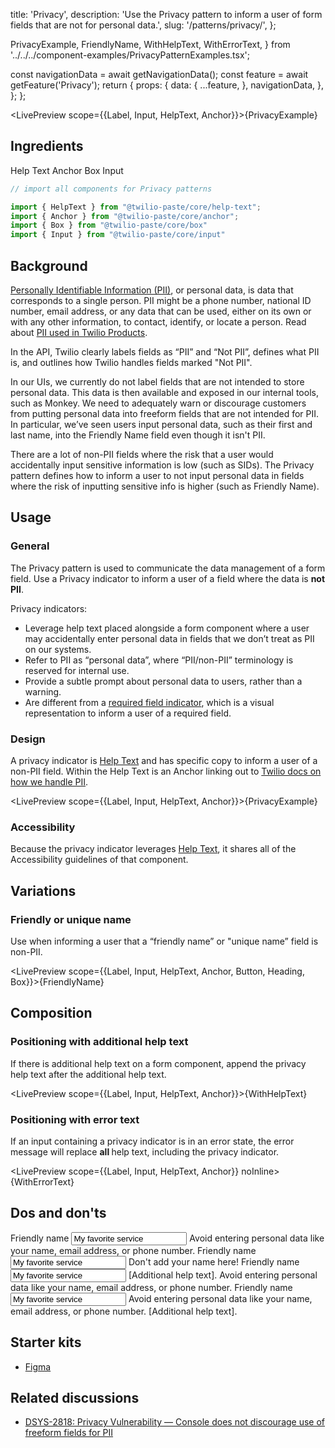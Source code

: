   title: 'Privacy',
  description: 'Use the Privacy pattern to inform a user of form fields that are not for personal data.',
  slug: '/patterns/privacy/',
};

  PrivacyExample,
  FriendlyName,
  WithHelpText,
  WithErrorText,
} from '../../../component-examples/PrivacyPatternExamples.tsx';


  const navigationData = await getNavigationData();
  const feature = await getFeature('Privacy');
  return {
    props: {
      data: {
        ...feature,
      },
      navigationData,
    },
  };
};


<NormalizedPatternHeader description={meta.description} name={meta.title} data={props.data} />


<contentwrapper>

<PageAside data={mdxHeadings} />

<content>

<LivePreview scope={{Label, Input, HelpText, Anchor}}>{PrivacyExample}</LivePreview>

## Ingredients

<Grid gutter="space30" marginBottom="space80">
  <Column>
    <Card>
      <Heading as="h3" variant="heading40" marginBottom="space0">
        <Anchor href="/components/help-text">Help Text</Anchor>
      </Heading>
    </Card>
  </Column>
  <Column>
    <Card>
      <Heading as="h3" variant="heading40" marginBottom="space0">
        <Anchor href="/components/anchor">Anchor</Anchor>
      </Heading>
    </Card>
  </Column>
  <Column>
    <Card>
      <Heading as="h3" variant="heading40" marginBottom="space0">
        <Anchor href="/primitives/box">Box</Anchor>
      </Heading>
    </Card>
  </Column>
</Grid>
<Grid gutter="space30" marginBottom="space80">
  <Column span={4}>
    <Card>
      <Heading as="h3" variant="heading40" marginBottom="space0">
        <Anchor href="/components/input">Input</Anchor>
      </Heading>
    </Card>
  </Column>
</Grid>

```jsx
// import all components for Privacy patterns

import {​ HelpText } from "@twilio-paste/core/help-text";
import { Anchor } from "@twilio-paste/core/anchor";
import { Box } from "@twilio-paste/core/box"
import { Input } from "@twilio-paste/core/input"

```

## Background

[Personally Identifiable Information (PII)](https://www.twilio.com/docs/glossary/what-is-personally-identifiable-information-pii#fields-marked-not-pii), or personal data, is data that corresponds to a single person. PII might be a phone number, national ID number, email address, or any data that can be used, either on its own or with any other information, to contact, identify, or locate a person. Read about [PII used in Twilio Products](https://wiki.hq.twilio.com/pages/viewpage.action?spaceKey=LEGAL&title=PII+used+in+Twilio+Products).

In the API, Twilio clearly labels fields as “PII” and “Not PII”, defines what PII is, and outlines how Twilio handles fields marked "Not PII".

In our UIs, we currently do not label fields that are not intended to store personal data. This data is then available and exposed in our internal tools, such as Monkey. We need to adequately warn or discourage customers from putting personal data into freeform fields that are not intended for PII. In particular, we’ve seen users input personal data, such as their first and last name, into the Friendly Name field even though it isn't PII.

There are a lot of non-PII fields where the risk that a user would accidentally input sensitive information is low (such as SIDs). The Privacy pattern defines how to inform a user to not input personal data in fields where the risk of inputting sensitive info is higher (such as Friendly Name).

## Usage

### General

The Privacy pattern is used to communicate the data management of a form field. Use a Privacy indicator to inform a user of a field where the data is <strong>not PII</strong>.

Privacy indicators:

- Leverage help text placed alongside a form component where a user may accidentally enter personal data in fields that we don’t treat as PII on our systems.
- Refer to PII as “personal data”, where “PII/non-PII” terminology is reserved for internal use.
- Provide a subtle prompt about personal data to users, rather than a warning.
- Are different from a [required field indicator](/components/input/#required-field-indicator), which is a visual representation to inform a user of a required field.

### Design

A privacy indicator is [Help Text](/components/help-text/#accessibility) and has specific copy to inform a user of a non-PII field. Within the Help Text is an Anchor linking out to [Twilio docs on how we handle PII](https://www.twilio.com/docs/glossary/what-is-personally-identifiable-information-pii).

<LivePreview scope={{Label, Input, HelpText, Anchor}}>{PrivacyExample}</LivePreview>

### Accessibility

Because the privacy indicator leverages [Help Text](/components/help-text/#accessibility), it shares all of the Accessibility guidelines of that component.

## Variations

### Friendly or unique name

Use when informing a user that a “friendly name” or "unique name” field is non-PII.

<LivePreview scope={{Label, Input, HelpText, Anchor, Button, Heading, Box}}>{FriendlyName}</LivePreview>

## Composition

### Positioning with additional help text

If there is additional help text on a form component, append the privacy help text after the additional help text.

<LivePreview scope={{Label, Input, HelpText, Anchor}}>{WithHelpText}</LivePreview>

### Positioning with error text

If an input containing a privacy indicator is in an error state, the error message will replace <strong> all </strong> help text, including the privacy indicator.

<LivePreview scope={{Label, Input, HelpText, Anchor}} noInline>
  {WithErrorText}
</LivePreview>

## Dos and don'ts

<DoDont>
  <Do title="Do" body="Use the same copy as in the pattern to indicate a non-PII field." preview={false}>
    <Box padding="space60">
      <Label htmlFor="do-1">Friendly name</Label>
      <Input type="text" id="do-1" aria-describedby="do-1-ht" value="My favorite service" />
      <HelpText id="do-1-ht">
        Avoid entering <Anchor href="https://www.twilio.com/docs/glossary/what-is-personally-identifiable-information-pii" showExternal>personal data</Anchor>
        like your name, email address, or phone number.
      </HelpText>
    </Box>
  </Do>
  <Dont
    title="Don't"
    body="Update the copy specific to a particular field as that may encourage inconsistencies across the customer experience. If the default copy doesn’t work for your use case, please create a Github Discussion to discuss adding a new variant."
    preview={false}
  >
    <Box padding="space60">
      <Label htmlFor="dont-1">Friendly name</Label>
      <Input type="text" id="dont-1" aria-describedby="dont-1-ht" value="My favorite service" />
      <HelpText id="dont-1-ht">Don't add your name here!</HelpText>
    </Box>
  </Dont>
</DoDont>
<DoDont>
  <Do title="Do" body="Append privacy help text so it is read after any additional help text." preview={false}>
    <Box padding="space60">
      <Label htmlFor="do-2">Friendly name</Label>
      <Input type="text" id="do-2" aria-describedby="do-2-ht" value="My favorite service" />
      <HelpText id="do-2-ht">
        [Additional help text]. Avoid entering <Anchor href="https://www.twilio.com/docs/glossary/what-is-personally-identifiable-information-pii" showExternal>personal data</Anchor>
        like your name, email address, or phone number.
      </HelpText>
    </Box>
  </Do>
  <Dont title="Don't" body="Add privacy help text before additional help text." preview={false}>
    <Box padding="space60">
      <Label htmlFor="dont-2">Friendly name</Label>
      <Input type="text" id="dont-2" aria-describedby="dont-2-ht" value="My favorite service" />
      <HelpText id="dont-2-ht">
        Avoid entering <Anchor href="https://www.twilio.com/docs/glossary/what-is-personally-identifiable-information-pii" showExternal>personal data</Anchor>
        like your name, email address, or phone number. [Additional help text].
      </HelpText>
    </Box>
  </Dont>
</DoDont>

## Starter kits

- [Figma](https://www.figma.com/file/S4z0Kqjb9AYosnkRQldLte/Paste-Patterns?node-id=1333%3A59088)

## Related discussions

- [DSYS-2818: Privacy Vulnerability — Console does not discourage use of freeform fields for PII](https://issues.corp.twilio.com/browse/DSYS-2818)

</content>

</contentwrapper>
